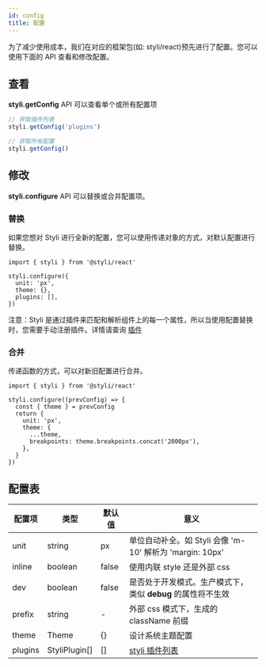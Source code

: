 ```yaml
---
id: config
title: 配置
---
```


为了减少使用成本，我们在对应的框架包(如: styli/react)预先进行了配置。您可以使用下面的 API 查看和修改配置。

## 查看

**styli.getConfig** API 可以查看单个或所有配置项

```ts
// 获取插件列表
styli.getConfig('plugins')

// 获取所有配置
styli.getConfig()
```

## 修改

**styli.configure** API 可以替换或合并配置项。

### 替换

如果您想对 Styli 进行全新的配置，您可以使用传递对象的方式，对默认配置进行替换。

```tsx
import { styli } from '@styli/react'

styli.configure({
  unit: 'px',
  theme: {},
  plugins: [],
})
```

注意：Styli 是通过插件来匹配和解析组件上的每一个属性，所以当使用配置替换时，您需要手动注册插件。详情请查询 [插件](plugin)

### 合并

传递函数的方式，可以对新旧配置进行合并。

```tsx
import { styli } from '@styli/react'

styli.configure((prevConfig) => {
  const { theme } = prevConfig
  return {
    unit: 'px',
    theme: {
      ...theme,
      breakpoints: theme.breakpoints.concat('2000px'),
    },
  }
})
```

## 配置表

| 配置项  | 类型          | 默认值 | 意义                                                        |
| ------- | ------------- | ------ | ----------------------------------------------------------- |
| unit    | string        | px     | 单位自动补全。如 Styli 会像 'm-10' 解析为 'margin: 10px'    |
| inline  | boolean       | false  | 使用内联 style 还是外部 css                                 |
| dev     | boolean       | false  | 是否处于开发模式。生产模式下，类似 **debug** 的属性将不生效 |
| prefix  | string        | -      | 外部 css 模式下，生成的 className 前缀                      |
| theme   | Theme         | {}     | 设计系统主题配置                                            |
| plugins | StyliPlugin[] | []     | [styli 插件列表](plugin)                                    |
